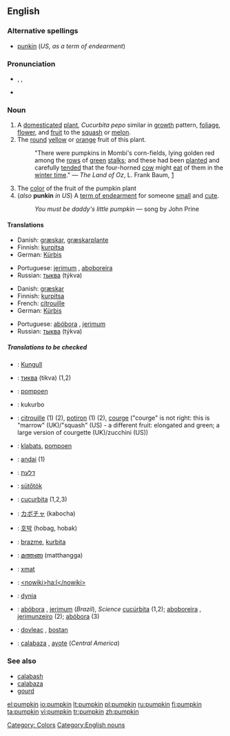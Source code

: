 ==English==
===Alternative spellings===
*[[punkin]] (''US, as a term of endearment'')

===Pronunciation===
*{{AHD|pŭmpʹkin}}, {{IPA|/ˈpʌmpkɪn/}}, {{SAMPA|/"pVmpkin/}}
*{{audio|en-us-pumpkin.ogg|Audio (US)}}

===Noun===
{{en-noun}}

# A [[domesticated]] [[plant]], ''Cucurbita pepo'' similar in [[growth]] pattern, [[foliage]], [[flower]], and [[fruit]] to the [[squash]] or [[melon]].
# The [[round]] [[yellow]] or [[orange]] fruit of this plant.
#:"There were pumpkins in Mombi's corn-fields, lying golden red among the [[row]]s of [[green]] [[stalk]]s; and these had been [[plant|planted]] and carefully [[tend|tended]] that the four-horned [[cow]] might [[eat]] of them in the [[winter time]]." &mdash; ''The Land of Oz'', L. Frank Baum, [http://www.literature.org/authors/baum-l-frank/the-marvelous-land-of-oz/chapter-01.html]
# The [[color]] of the fruit of the pumpkin plant<!-- <nowiki>#</nowiki>FF8127.-->
#(''also'' '''punkin''' ''in US'') A [[term of endearment]] for someone [[small]] and [[cute]].
#:''You must be daddy's little pumpkin'' &mdash; song by John Prine

====Translations====
{{trans-top|plant}}
*Danish: [[græskar]], [[græskar]][[plante]]
*Finnish: [[kurpitsa]]
*German: [[Kürbis]] {{m}}
{{trans-mid}}
*Portuguese: [[jerimum]] {{m}} {{italbrac|Brazil}}, [[aboboreira]] {{f}}
*Russian: [[тыква]] (týkva) {{f}}
{{trans-bottom}}

{{trans-top|fruit of this plant}}
*Danish: [[græskar]]
*Finnish: [[kurpitsa]]
*French: [[citrouille]] {{f}}
*German: [[Kürbis]] {{m}}
{{trans-mid}}
*Portuguese: [[abóbora]] {{f}}, [[jerimum]] {{m}} {{italbrac|Brazil}}
*Russian: [[тыква]] (týkva) {{f}}
{{trans-bottom}}

{{trans-top|color}}
{{trans-mid}}
{{trans-bottom}}

{{trans-top|term of endearment}}
{{trans-mid}}
{{trans-bottom}}

=====Translations to be checked=====
{{checktrans}}
*{{ttbc|Albanian}}: [[Kungull]]
*{{ttbc|Bulgarian}}: [[тиква]] (tikva) {{f}} (1,2)
*{{ttbc|Dutch}}: [[pompoen]] {{f}}
*{{ttbc|Esperanto}}: kukurbo
*{{ttbc|French}}: [[citrouille]] {{f}} (1) (2), [[potiron]] {{m}} (1) (2), [[courge]] {{f}} ("courge" is not right: this is "marrow" (UK)/"squash" (US) - a different fruit: elongated and green; a large version of courgette (UK)/zucchini (US))
*{{ttbc|Frisian}}: [[klabats]], [[pompoen]]
*{{ttbc|Guarani}}: [[andai]] (1)
*{{ttbc|Hebrew}}: [[דלעת]]
*{{ttbc|Hungarian}}: [[sütőtök]]
*{{ttbc|Interlingua}}: [[cucurbita]] (1,2,3)
*{{ttbc|Japanese}}: [[カボチャ]] (kabocha)
*{{ttbc|Korean}}: [[호박]] (hobag, hobak)
*{{ttbc|Lojban}}: [[brazme]], [[kurbita]]
*{{ttbc|Malayalam}}: [[മത്തങ്ങ]] (matthangga)
*{{ttbc|Maricopa}}: [[xmat]]
*{{ttbc|O'odham}}: [[<nowiki>ha:l</nowiki>]]
*{{ttbc|Polish}}: [[dynia]] {{f}}
*{{ttbc|Portuguese}}: [[abóbora]] {{f}}, [[jerimum]] {{m}} (''Brazil''), ''Science'' [[cucúrbita]] {{f}} (1,2); [[aboboreira]] {{f}}, [[jerimunzeiro]] {{m}} (2); [[abóbora]] {{m}} (3)
*{{ttbc|Romanian}}: [[dovleac]] {{m}}, [[bostan]] {{m}}
*{{ttbc|Spanish}}: [[calabaza]] {{f}}, [[ayote]] {{m}} (''Central America'')

===See also===
*[[calabash]]
*[[calabaza]]
*[[gourd]]

[[Category: Colors]]
[[Category:English nouns]]

[[el:pumpkin]]
[[io:pumpkin]]
[[lt:pumpkin]]
[[pl:pumpkin]]
[[ru:pumpkin]]
[[fi:pumpkin]]
[[ta:pumpkin]]
[[vi:pumpkin]]
[[tr:pumpkin]]
[[zh:pumpkin]]